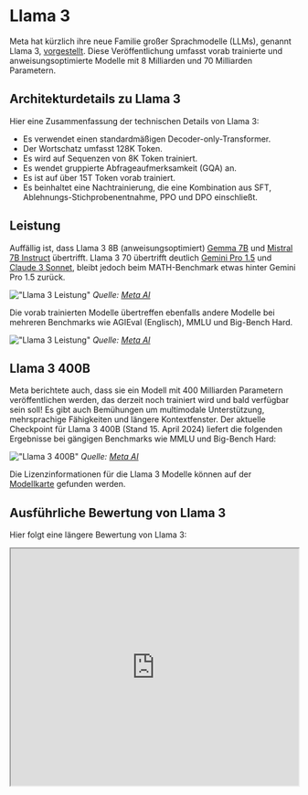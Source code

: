 # Llama 3


Meta hat kürzlich ihre neue Familie großer Sprachmodelle (LLMs), genannt Llama 3, [vorgestellt](https://llama.meta.com/llama3/). Diese Veröffentlichung umfasst vorab trainierte und anweisungsoptimierte Modelle mit 8 Milliarden und 70 Milliarden Parametern.

## Architekturdetails zu Llama 3

Hier eine Zusammenfassung der technischen Details von Llama 3:

- Es verwendet einen standardmäßigen Decoder-only-Transformer.
- Der Wortschatz umfasst 128K Token.
- Es wird auf Sequenzen von 8K Token trainiert.
- Es wendet gruppierte Abfrageaufmerksamkeit (GQA) an.
- Es ist auf über 15T Token vorab trainiert.
- Es beinhaltet eine Nachtrainierung, die eine Kombination aus SFT, Ablehnungs-Stichprobenentnahme, PPO und DPO einschließt.

## Leistung

Auffällig ist, dass Llama 3 8B (anweisungsoptimiert) [Gemma 7B](https://www.promptingguide.ai/models/gemma) und [Mistral 7B Instruct](https://www.promptingguide.ai/models/mistral-7b) übertrifft. Llama 3 70 übertrifft deutlich [Gemini Pro 1.5](https://www.promptingguide.ai/models/gemini-pro) und [Claude 3 Sonnet](https://www.promptingguide.ai/models/claude-3), bleibt jedoch beim MATH-Benchmark etwas hinter Gemini Pro 1.5 zurück.

!["Llama 3 Leistung"](../../img/llama3/llama-instruct-performance.png)
*Quelle: [Meta AI](https://ai.meta.com/blog/meta-llama-3/)*

Die vorab trainierten Modelle übertreffen ebenfalls andere Modelle bei mehreren Benchmarks wie AGIEval (Englisch), MMLU und Big-Bench Hard.

!["Llama 3 Leistung"](../../img/llama3/llama3-pretrained-results.png)
*Quelle: [Meta AI](https://ai.meta.com/blog/meta-llama-3/)*

## Llama 3 400B

Meta berichtete auch, dass sie ein Modell mit 400 Milliarden Parametern veröffentlichen werden, das derzeit noch trainiert wird und bald verfügbar sein soll! Es gibt auch Bemühungen um multimodale Unterstützung, mehrsprachige Fähigkeiten und längere Kontextfenster. Der aktuelle Checkpoint für Llama 3 400B (Stand 15. April 2024) liefert die folgenden Ergebnisse bei gängigen Benchmarks wie MMLU und Big-Bench Hard:

!["Llama 3 400B"](../../img/llama3/llama-400b.png)
*Quelle: [Meta AI](https://ai.meta.com/blog/meta-llama-3/)*

Die Lizenzinformationen für die Llama 3 Modelle können auf der [Modellkarte](https://github.com/meta-llama/llama3/blob/main/MODEL_CARD.md) gefunden werden.

## Ausführliche Bewertung von Llama 3

Hier folgt eine längere Bewertung von Llama 3:

<iframe width="100%"
  height="415px"
  src="https://www.youtube.com/embed/h2aEmciRd6U?si=m7-xXu5IWpB-6mE0" allow="accelerometer; autoplay; clipboard-write; encrypted-media; gyroscope; picture-in-picture"
  allowFullScreen
  />
